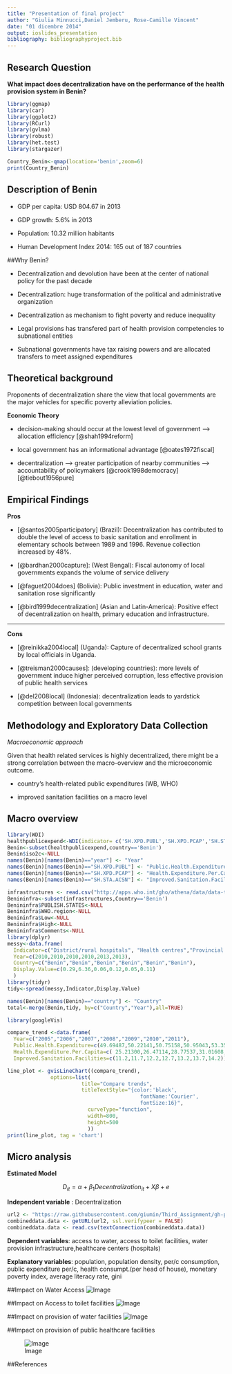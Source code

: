 ```yaml
---
title: "Presentation of final project"
author: "Giulia Minnucci,Daniel Jemberu, Rose-Camille Vincent"
date: "01 dicembre 2014"
output: ioslides_presentation
bibliography: bibliographyproject.bib
---
```


## Research Question

 **What impact does decentralization have on the performance of the health provision system in Benin?**
 
```r
library(ggmap)
library(car)
library(ggplot2)
library(RCurl)
library(gvlma)
library(robust)
library(het.test)
library(stargazer)
```

```r
Country_Benin<-qmap(location='benin',zoom=6)
print(Country_Benin)
```


## Description of Benin

- GDP per capita: USD 804.67 in 2013

- GDP growth: 5.6% in 2013

- Population: 10.32 million habitants 

- Human Development Index 2014: 165 out of 187 countries 



##Why Benin?


- Decentralization and devolution have been at the center of national policy for the past decade

- Decentralization: huge transformation of the political and administrative organization

- Decentralization as mechanism to fight poverty and reduce inequality

- Legal provisions has transfered part of health provision competencies to subnational entities 

- Subnational governments have tax raising powers and are allocated transfers to meet assigned expenditures



## Theoretical background

Proponents of decentralization share the view that local governments are the major vehicles for specific poverty alleviation policies. 

**Economic Theory**

- decision-making should occur at the lowest level of government --> allocation efficiency  [@shah1994reform] 

- local government has an informational advantage  [@oates1972fiscal]

- decentralization --> greater participation of nearby communities --> accountability of policymakers [@crook1998democracy]  [@tiebout1956pure]

## Empirical Findings 

**Pros**

- [@santos2005participatory] (Brazil): Decentralization has contributed to double the level of access to basic sanitation and enrollment in elementary schools between 1989 and 1996. Revenue collection increased by 48%. 

- [@bardhan2000capture]: (West Bengal): Fiscal autonomy of local governments expands the volume of service delivery 

- [@faguet2004does] (Bolivia): Public investment in education, water and sanitation rose significantly 

- [@bird1999decentralization] (Asian and Latin-America): Positive effect of decentralization on health, primary education and infrastructure.

---

**Cons**

- [@reinikka2004local] (Uganda): Capture of decentralized school grants by local officials in Uganda. 

- [@treisman2000causes]: (developing countries): more levels of government induce higher perceived corruption, less effective provision of public health services 

- [@del2008local] (Indonesia): decentralization leads to yardstick competition between local governments 


## Methodology and Exploratory Data Collection 

*Macroeconomic approach*

Given that health related services is highly decentralized, there might be a strong correlation between the macro-overview and the microeconomic outcome.

- country's health-related public expenditures (WB, WHO) 

- improved sanitation facilities on a macro level


## Macro overview
```r
library(WDI)
healthpublicexpend<-WDI(indicator= c('SH.XPD.PUBL','SH.XPD.PCAP','SH.STA.ACSN'))
Benin<-subset(healthpublicexpend,country=='Benin')
Benin$iso2c<-NULL
names(Benin)[names(Benin)=="year"] <- "Year"
names(Benin)[names(Benin)=="SH.XPD.PUBL"] <- "Public.Health.Expenditure"
names(Benin)[names(Benin)=="SH.XPD.PCAP"] <- "Health.Expenditure.Per.Capita"
names(Benin)[names(Benin)=="SH.STA.ACSN"] <- "Improved.Sanitation.Facilities"

```

```r
infrastructures <- read.csv("http://apps.who.int/gho/athena/data/data-text.csv?target=GHO/DEVICES01,DEVICES02,DEVICES03,DEVICES04,DEVICES05&profile=text&filter=COUNTRY:*;REGION:AFR;REGION:AMR;REGION:SEAR;REGION:EUR;REGION:EMR;REGION:WPR")
Benininfra<-subset(infrastructures,Country=='Benin')
Benininfra$PUBLISH.STATES<-NULL
Benininfra$WHO.region<-NULL
Benininfra$Low<-NULL
Benininfra$High<-NULL
Benininfra$Comments<-NULL
library(dplyr)
messy<-data.frame(
  Indicator=c("District/rural hospitals", "Health centres","Provincial hospitals","Specialized hospitals","Provincial hospitals","Specialized hospitals"),
  Year=c(2010,2010,2010,2010,2013,2013),
  Country=c("Benin","Benin","Benin","Benin","Benin","Benin"),
  Display.Value=c(0.29,6.36,0.06,0.12,0.05,0.11)
  )
library(tidyr)
tidy<-spread(messy,Indicator,Display.Value)
```

```r
names(Benin)[names(Benin)=="country"] <- "Country"
total<-merge(Benin,tidy, by=c("Country","Year"),all=TRUE)
```

```r
library(googleVis)
```

```r
compare_trend <-data.frame(
  Year=c("2005","2006","2007","2008","2009","2010","2011"),
  Public.Health.Expenditure=c(49.69487,50.22141,50.75158,50.95043,53.35198,51.16728,52.10150),
  Health.Expenditure.Per.Capita=c( 25.21300,26.47114,28.77537,31.01608,31.80012,30.47805,33.73303),
  Improved.Sanitation.Facilities=c(11.2,11.7,12.2,12.7,13.2,13.7,14.2))
```

```r
line_plot <- gvisLineChart((compare_trend), 
              options=list(
                        title="Compare trends",
                        titleTextStyle="{color:'black', 
                                           fontName:'Courier', 
                                           fontSize:16}",   
                          curveType="function",
                          width=800,
                          height=500                         
                          )) 
print(line_plot, tag = 'chart')
```


## Micro analysis


**Estimated Model**

$$ D_{it} = \alpha + \beta_{1}Decentralization_{it} + X\beta_{} + e $$


**Independent variable** : Decentralization

```r
url2 <- "https://raw.githubusercontent.com/giumin/Third_Assignment/gh-pages/decenthealth.csv"
combineddata.data <- getURL(url2, ssl.verifypeer = FALSE)                
combineddata.data <- read.csv(textConnection(combineddata.data))
```
**Dependent variables**: access to water, access to toilet facilities, water provision infrastructure,healthcare centers (hospitals)  


**Explanatory variables**: population, population density, per/c consumption, public expenditure per/c, health consumpt.(per head of house), monetary poverty index, average literacy rate, gini  



##Impact on Water Access
![Image](regwater.png)


##Impact on Access to toilet facilities
![Image](regtoilet.png)


##Impact on provision of water facilities
![Image](regpipe.png)

##Impact on provision of public healthcare facilities

![Image](reghosp.png)

##References


